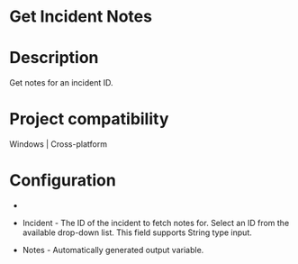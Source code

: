 ﻿# Get Incident Notes

# Description

Get notes for an incident ID.

# Project compatibility

Windows | Cross-platform

# Configuration

* 
* Incident - The ID of the incident to fetch notes for. Select an ID from the available drop-down list. This field supports String type input.









* Notes - Automatically generated output variable.
